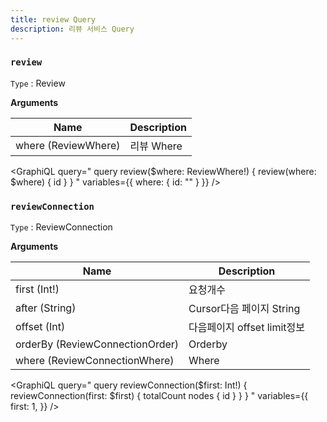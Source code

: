 ```yaml
---
title: review Query
description: 리뷰 서비스 Query
---
```



### `review`
`Type` : <Link to="/type/review/#Review/">Review</Link>

**Arguments**

| Name | Description |
| -------- | -------- | 
| where  (<Link to="/type/review/#ReviewWhere">ReviewWhere</Link>)  | 리뷰 Where  | 

<GraphiQL
    query="
        query review($where: ReviewWhere!) {
            review(where: $where) {
                id
            }
        }
    "
    variables={{
        where: {
            id: ""
        }
    }}
/>



### `reviewConnection`
`Type` : <Link to="/type/review/#ReviewConnection/">ReviewConnection</Link>

**Arguments**

| Name | Description |
| -------- | -------- | 
| first (Int!)  | 요청개수   | 
| after (String) | Cursor다음 페이지 String | 
| offset (Int) | 다음페이지 offset limit정보 |
| orderBy (<Link to="/type/review/#ReviewConnectionOrder">ReviewConnectionOrder</Link>)  | Orderby  | 
| where  (<Link to="/type/review/#ReviewConnectionWhere">ReviewConnectionWhere</Link>)  | Where  | 

<GraphiQL
    query="
        query reviewConnection($first: Int!) {
            reviewConnection(first: $first) {
                totalCount
                nodes {
                    id
                }
            }
        }
    "
    variables={{
        first: 1,
    }}
/>

